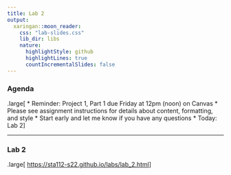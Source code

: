 ```yaml
---
title: Lab 2
output:
  xaringan::moon_reader:
    css: "lab-slides.css"
    lib_dir: libs
    nature:
      highlightStyle: github
      highlightLines: true
      countIncrementalSlides: false
---
```


### Agenda

.large[
* Reminder: Project 1, Part 1 due Friday at 12pm (noon) on Canvas
  * Please see assignment instructions for details about content, formatting, and style
  * Start early and let me know if you have any questions
* Today: Lab 2
]

---

### Lab 2

.large[
[https://sta112-s22.github.io/labs/lab_2.html](https://sta112-s22.github.io/labs/lab_2.html)
]